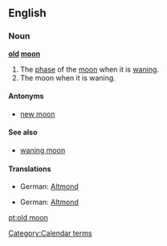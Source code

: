 ==English==
===Noun===
'''[[old]] [[moon]]'''
#The [[phase]] of the [[moon]] when it is [[wane|waning]].
#The moon when it is waning.
====Antonyms====
*[[new moon]]
====See also====
*[[waning moon]]
====Translations====
{{trans-top|phase of moon when it is waning}}
*German: [[Altmond]] {{m}}
{{trans-mid}}
{{trans-bottom}}

{{trans-top|the moon when it is waning}}
*German: [[Altmond]] {{m}}
{{trans-mid}}
{{trans-bottom}}

[[Category:Calendar terms]]

[[pt:old moon]]